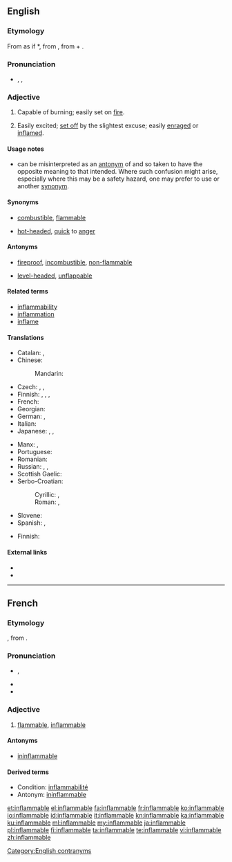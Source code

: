 ==English==

===Etymology===
From {{etyl|la|en}} as if *{{term||inflammabilis|lang=la}}, from {{term|inflammare||to set on fire}}, from {{term|in||in, on}} + {{term|flamma||flame}}.

===Pronunciation===
* {{enPR|ĭnʹflăm-ə-bəl}}, {{IPA|/ɪnˈflæməbəl/}}, {{X-SAMPA|/In"fl{m@b@l/}}

===Adjective===
{{en-adj}}

# Capable of burning; easily set on [[fire]].
# {{context|figuratively|lang=en}} Easily excited; [[set off]] by the slightest excuse; easily [[enrage]]d or [[inflame]]d.

====Usage notes====
* {{term||Inflammable}} can be misinterpreted as an [[antonym]] of {{term|flammable}} and so taken to have the opposite meaning to that intended. Where such confusion might arise, especially where this may be a safety hazard, one may prefer to use {{term|flammable}} or another [[synonym]].

====Synonyms====
* {{sense|capable of burning}} [[combustible]], [[flammable]]
* {{sense|easily excited}} [[hot-headed]], [[quick]] to [[anger]]

====Antonyms====
* {{sense|capable of burning}} [[fireproof]], [[incombustible]], [[non-flammable]]
* {{sense|easily excited}} [[level-headed]], [[unflappable]]

====Related terms====
* [[inflammability]]
* [[inflammation]]
* [[inflame]]

====Translations====
{{trans-top|capable of burning}}
* Catalan: {{t+|ca|inflamable}}, {{t-|ca|combustible}}
* Chinese:
*: Mandarin: {{t|cmn|易燃|tr=yìrán de|alt=易燃的|sc=Hani}}
* Czech: {{t-|cs|vznětlivý}}, {{t-|cs|zápalný}}, {{t-|cs|hořlavý}}
* Finnish: {{t-|fi|palava}}, {{t-|fi|tulenarka}}, {{t-|fi|syttyvä}}, {{t-SOP|fi|[[helposti]] [[syttyvä]]}}
* French: {{t+|fr|inflammable}}
* Georgian: {{t+|ka|აალებადი|sc=Geor}}
* German: {{t+|de|brennbar}}, {{t-|de|entflammbar}}
* Italian: {{t+|it|infiammabile}}
* Japanese: {{t-|ja|引火性|tr=いんかせい, inkasei}}, {{t+|ja|可燃|tr=kanen}}, {{t+|ja|可燃性|tr=かねんせい, kanensei}}
{{trans-mid}}
* Manx: {{t-|gv|so-lostey}}, {{t-|gv|so-ghreesaghey}}
* Portuguese: {{t+|pt|inflamável}}
* Romanian: {{t-|ro|inflamabil}}
* Russian: {{t+|ru|легковоспламеняющийся|tr=lexkovosplamenjájuščijsja|sc=Cyrl}}, {{t+|ru|воспламеняющийся|tr=vosplamenjájuščijsja|sc=Cyrl}}, {{t+|ru|горючий|tr=gorjúčij|sc=Cyrl}}
* Scottish Gaelic: {{t-|gd|loisgeach}}
* Serbo-Croatian:
*: Cyrillic: {{t-|sh|горљив|alt=го̀рљив|sc=Cyrl}}, {{t-|sh|горив|alt=го̀рив|sc=Cyrl}}
*: Roman: {{t-|sh|gorljiv|alt=gòrljiv}}, {{t-|sh|goriv|alt=gòriv}}
* Slovene: {{t-|sl|vnetljivo|n}}
* Spanish: {{t+|es|inflamable}}, {{t+|es|combustible}}
{{trans-bottom}}

{{trans-top|easily excited}}
* Finnish: {{t|fi|tulinen}}
{{trans-mid}}
{{trans-bottom}}

====External links====
* {{R:Webster 1913}}
* {{R:Century 1911}}

[[Category:English contranyms]]

----

==French==

===Etymology===
{{etyl|frm|fr}} {{suffix|inflammer|able|lang=fr}}, from {{etyl|la|fr}} {{term|inflammabilis|lang=la}}.

===Pronunciation===
* {{IPA|/ɛ̃.fla.mabl/|lang=fr}}, {{X-SAMPA|/E~.fla.mabl/|lang=fr}}
* {{homophones|inflammables|lang=fr}}
* {{hyphenation|in|fla|mmable|lang=fr}}

===Adjective===
{{fr-adj|mf}}

# [[flammable]], [[inflammable#English|inflammable]]

====Antonyms====
* [[ininflammable]]

====Derived terms====
* Condition: [[inflammabilité]]
* Antonym: [[ininflammable]]

[[et:inflammable]]
[[el:inflammable]]
[[fa:inflammable]]
[[fr:inflammable]]
[[ko:inflammable]]
[[io:inflammable]]
[[id:inflammable]]
[[it:inflammable]]
[[kn:inflammable]]
[[ka:inflammable]]
[[ku:inflammable]]
[[ml:inflammable]]
[[my:inflammable]]
[[ja:inflammable]]
[[pl:inflammable]]
[[fi:inflammable]]
[[ta:inflammable]]
[[te:inflammable]]
[[vi:inflammable]]
[[zh:inflammable]]